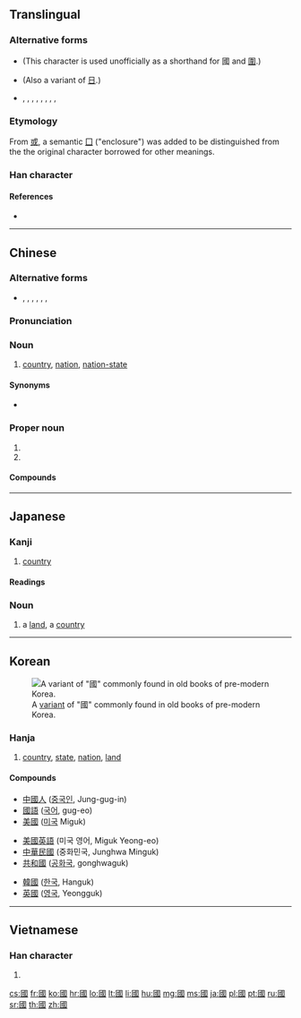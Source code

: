 ==Translingual==
{{stroke order|type=animate}}
{{stroke order|type=tanimate}}

===Alternative forms===
* {{l|mul|囗}} (This character is used unofficially as a shorthand for 國 and [[圍]].)
* {{l|mul|𡆸}} (Also a variant of [[日]].)
* {{l|mul|𡆻}}, {{l|mul|𡇎}}, {{l|mul|𡇏}}, {{l|mul|𡇕}}, {{l|mul|𡈑}}, {{l|mul|𢦾}}, {{l|mul|𢧌}}, {{l|mul|𤦒}}, {{l|mul|𤦂}}

===Etymology===
{{Han etyl}}
From [[或]], a semantic [[囗]] ("enclosure") was added to be distinguished from the the original character borrowed for other meanings.

===Han character===
{{Han char|rn=31|rad=囗|as=08|sn=11|four=60153|canj=WIRM|ids=⿴囗或}}

====References====
* {{Han ref|kx=0219.160|dkj=04798|dj=0447.090|hdz=10720.090|uh=570B|ud=22283|bh=B0EA|bd=45290}}

----

==Chinese==
{{zh-forms|s=国}}

===Alternative forms===
* {{zh-l|囯}}, {{zh-l|圀}}, {{zh-l|囶}}, {{zh-l|𡆿}}, {{zh-l|囻}}, {{zh-l|𡇅}}, {{zh-l|䆐}}

===Pronunciation===
{{zh-pron
|m=guó
|ma=y
|c=gwok3
|h=pfs=koet
|mn=kok
|w=4koq
|mc=y
|oc=y
|cat=n,pn
}}

===Noun===
{{zh-noun|mw=個}}

# {{context|Beginning Mandarin|lang=zh|sort=guo2}} [[country]], [[nation]], [[nation-state]]

====Synonyms====
* {{sense|nation}} {{zh-l|國家}}

===Proper noun===
{{zh-proper noun}}

# {{surname|lang=zh|sort=guo2}}
# {{abbreviation of|國語|lang=zh||[[Mandarin]]}}

====Compounds====
{{der5
| {{zh-l|國寶}}
| {{zh-l|國本}}
| {{zh-l|國變}}
| {{zh-l|國標碼}}
| {{zh-l|國賓}}
| {{zh-l|國策}}
| {{zh-l|國產}}
| {{zh-l|國朝}}
| {{zh-l|國恥}}
| {{zh-l|國粹}}
| {{zh-l|國道}}
| {{zh-l|國典}}
| {{zh-l|國都}}
| {{zh-l|國度}}
| {{zh-l|國法}}
| {{zh-l|國防}}
| {{zh-l|國防軍}}
| {{zh-l|國父}}
| {{zh-l|國富兵強}}
| {{zh-l|國歌}}
| {{zh-l|國格}}
| {{zh-l|國共合作}}
| {{zh-l|國光}}
| {{zh-l|國號}}
| {{zh-l|國花}}
| {{zh-l|國畫}}
| {{zh-l|國徽}}
| {{zh-l|國會}}
| {{zh-l|國魂}}
| {{zh-l|國貨}}
| {{zh-l|國籍}}
| {{zh-l|國計民生}}
| {{zh-l|國際}}
| {{zh-l|國際筆會}}
| {{zh-l|國際裁判}}
| {{zh-l|國際單位制}}
| {{zh-l|國際兒童節}}
| {{zh-l|國際法}}
| {{zh-l|國際婦女節}}
| {{zh-l|國際歌}}
| {{zh-l|國際公法}}
| {{zh-l|國際公制}}
| {{zh-l|國際共管}}
| {{zh-l|國際慣例}}
| {{zh-l|國際互聯網}}
| {{zh-l|國際勞動節}}
| {{zh-l|國際聯盟}}
| {{zh-l|國際日期變更線}}
| {{zh-l|國際私法}}
| {{zh-l|國際象棋}}
| {{zh-l|國際音標}}
| {{zh-l|國際制}}
| {{zh-l|國際主義}}
| {{zh-l|國家}}
| {{zh-l|國家裁判}}
| {{zh-l|國家機關}}
| {{zh-l|國家壟斷資本主義}}
| {{zh-l|國家所有製}}
| {{zh-l|國家主席}}
| {{zh-l|國家資本主義}}
| {{zh-l|國交}}
| {{zh-l|國腳}}
| {{zh-l|國教}}
| {{zh-l|國界}}
| {{zh-l|國境}}
| {{zh-l|國境站}}
| {{zh-l|國君}}
| {{zh-l|國庫}}
| {{zh-l|國庫券}}
| {{zh-l|國力}}
| {{zh-l|國立}}
| {{zh-l|國聯}}
| {{zh-l|國門}}
| {{zh-l|國民}}
| {{zh-l|國民黨}}
| {{zh-l|國民革命軍}}
| {{zh-l|國民經濟}}
| {{zh-l|國民生產總值}}
| {{zh-l|國民收入}}
| {{zh-l|國難}}
| {{zh-l|國內}}
| {{zh-l|國鳥}}
| {{zh-l|國旗}}
| {{zh-l|國企}}
| {{zh-l|國情}}
| {{zh-l|國慶}}
| {{zh-l|國慶節}}
| {{zh-l|國人}}
| {{zh-l|國喪}}
| {{zh-l|國色}}
| {{zh-l|國色天香}}
| {{zh-l|國史}}
| {{zh-l|國士}}
| {{zh-l|國事}}
| {{zh-l|國事訪問}}
| {{zh-l|國勢}}
| {{zh-l|國手}}
| {{zh-l|國書}}
| {{zh-l|國術}}
| {{zh-l|國俗}}
| {{zh-l|國泰民安}}
| {{zh-l|國體}}
| {{zh-l|國土}}
| {{zh-l|國外}}
| {{zh-l|國王}}
| {{zh-l|國威}}
| {{zh-l|國文}}
| {{zh-l|國務}}
| {{zh-l|國務委員}}
| {{zh-l|國務院}}
| {{zh-l|國璽}}
| {{zh-l|國學}}
| {{zh-l|國宴}}
| {{zh-l|國藥}}
| {{zh-l|國營}}
| {{zh-l|國優}}
| {{zh-l|國有}}
| {{zh-l|國語}}
| {{zh-l|國樂}}
| {{zh-l|國運}}
| {{zh-l|國葬}}
| {{zh-l|國賊}}
| {{zh-l|國債}}
| {{zh-l|國政}}
}}

----

==Japanese==

===Kanji===
{{ja-kanji|grade=9|rs=囗08|style=ky|shin=国}}

# [[country]]

====Readings====
{{ja-readings
|on=[[こく]] (koku)
|kun=[[くに]] (kuni)
}}

===Noun===
{{ja-noun|くに|shin=国}}

# a [[land]], a [[country]]

----

==Korean==
[[File:Guo korean variant.PNG|thumb|A [[w:Variant Chinese character|variant]] of "國" commonly found in old books of pre-modern Korea.]]

===Hanja===
{{ko-hanja|hangeul=국|mr=kuk|y=kwuk|eumhun=나라|ehrv=nara|ehmr=nara|ehy=nala}}

# [[country]], [[state]], [[nation]], [[land]]

====Compounds====
{{top3}}
* [[中國人]] ([[중국인]], Jung-gug-in)
* [[國語]] ([[국어]], gug-eo)
* [[美國]] ([[미국]] Miguk)
{{mid3}}
* [[美國英語]] (미국 영어, Miguk Yeong-eo)
* [[中華民國]] (중화민국, Junghwa Minguk)
* [[共和國]] ([[공화국]], gonghwaguk)
{{mid3}}
* [[韓國]] ([[한국]], Hanguk)
* [[英國]] ([[영국]], Yeongguk)
{{bottom}}

----

==Vietnamese==

===Han character===
{{vi-hantu|[[quốc]], [[cuốc]]|rs=囗08}}

# {{defn|vi}}

[[cs:國]]
[[fr:國]]
[[ko:國]]
[[hr:國]]
[[lo:國]]
[[lt:國]]
[[li:國]]
[[hu:國]]
[[mg:國]]
[[ms:國]]
[[ja:國]]
[[pl:國]]
[[pt:國]]
[[ru:國]]
[[sr:國]]
[[th:國]]
[[zh:國]]